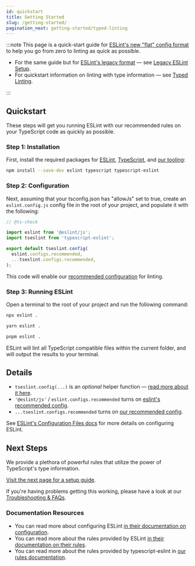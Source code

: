 ```yaml
---
id: quickstart
title: Getting Started
slug: /getting-started/
pagination_next: getting-started/typed-linting
---
```



:::note
This page is a quick-start guide for [ESLint's new "flat" config format](https://eslint.org/docs/latest/use/configure/configuration-files-new) to help you go from zero to linting as quick as possible.

- For the same guide but for [ESLint's legacy format](https://eslint.org/docs/latest/use/configure/configuration-files) — see [Legacy ESLint Setup](./Legacy_ESLint_Setup.mdx).
- For quickstart information on linting with type information — see [Typed Linting](./Typed_Linting.mdx).

:::

## Quickstart

These steps will get you running ESLint with our recommended rules on your TypeScript code as quickly as possible.

### Step 1: Installation

First, install the required packages for [ESLint](https://eslint.org), [TypeScript](https://typescriptlang.org), and [our tooling](../packages/TypeScript_ESLint.mdx):

```bash npm2yarn
npm install --save-dev eslint typescript typescript-eslint
```

### Step 2: Configuration

Next, assuming that your tsconfig.json has "allowJs" set to true, create an `eslint.config.js` config file in the root of your project, and populate it with the following:

```js title="eslint.config.js"
// @ts-check

import eslint from '@eslint/js';
import tseslint from 'typescript-eslint';

export default tseslint.config(
  eslint.configs.recommended,
  ...tseslint.configs.recommended,
);
```

This code will enable our [recommended configuration](../users/Shared_Configurations.mdx) for linting.

### Step 3: Running ESLint

Open a terminal to the root of your project and run the following command:

<Tabs groupId="npm2yarn">
<TabItem value="npm">

```bash
npx eslint .
```

</TabItem>
<TabItem value="Yarn">

```bash
yarn eslint .
```

</TabItem>
<TabItem value="pnpm">

```bash
pnpm eslint .
```

</TabItem>
</Tabs>

ESLint will lint all TypeScript compatible files within the current folder, and will output the results to your terminal.

## Details

- `tseslint.config(...)` is an _optional_ helper function — [read more about it here](../packages/TypeScript_ESLint.mdx#config).
- `'@eslint/js'` / `eslint.configs.recommended` turns on [eslint's recommended config](https://www.npmjs.com/package/@eslint/js).
- `...tseslint.configs.recommended` turns on [our recommended config](../users/Shared_Configurations.mdx#recommended).

See [ESLint's Configuration Files docs](https://eslint.org/docs/user-guide/configuring/configuration-files-new) for more details on configuring ESLint.

## Next Steps

We provide a plethora of powerful rules that utilize the power of TypeScript's type information.

[Visit the next page for a setup guide](./Typed_Linting.mdx 'Visit the next page for a typed rules setup guide').

If you're having problems getting this working, please have a look at our [Troubleshooting & FAQs](../troubleshooting/FAQ.mdx).

### Documentation Resources

- You can read more about configuring ESLint [in their documentation on configuration](https://eslint.org/docs/user-guide/configuring).
- You can read more about the rules provided by ESLint [in their documentation on their rules](https://eslint.org/docs/rules/).
- You can read more about the rules provided by typescript-eslint in [our rules documentation](/rules).
